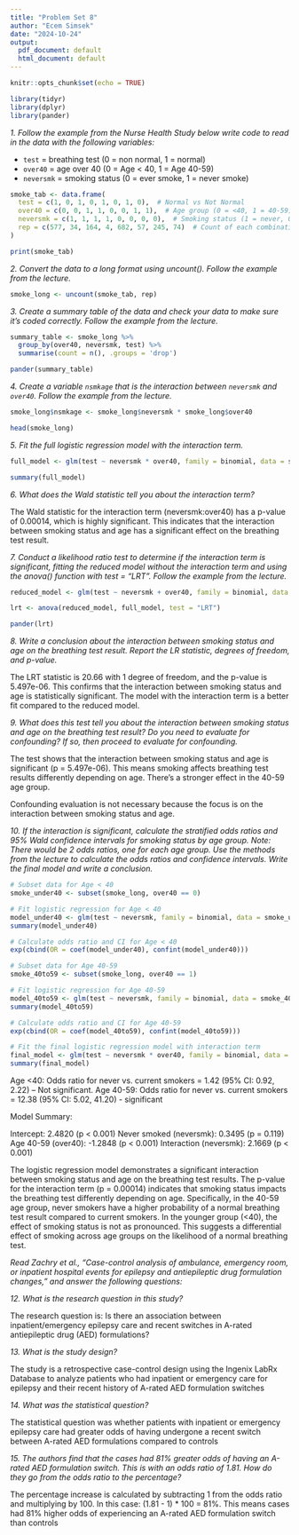 ---
title: "Problem Set 8"
author: "Ecem Simsek"
date: "2024-10-24"
output:
  pdf_document: default
  html_document: default
---

```{r setup, include=FALSE}
knitr::opts_chunk$set(echo = TRUE)
```


```{r, include=FALSE}
library(tidyr)
library(dplyr)
library(pander)
```

*1. Follow the example from the Nurse Health Study below write code to read in the data with the following variables:*


- `test` = breathing test (0 = non normal, 1 = normal)
- `over40` = age over 40 (0 = Age < 40, 1 = Age 40-59)
- `neversmk` = smoking status (0 = ever smoke, 1 = never smoke)


```{r}
smoke_tab <- data.frame(
  test = c(1, 0, 1, 0, 1, 0, 1, 0),  # Normal vs Not Normal
  over40 = c(0, 0, 1, 1, 0, 0, 1, 1),  # Age group (0 = <40, 1 = 40-59)
  neversmk = c(1, 1, 1, 1, 0, 0, 0, 0),  # Smoking status (1 = never, 0 = current)
  rep = c(577, 34, 164, 4, 682, 57, 245, 74)  # Count of each combination
)

print(smoke_tab)
```


*2. Convert the data to a long format using uncount(). Follow the example from the lecture.*

```{r}
smoke_long <- uncount(smoke_tab, rep)

```



*3. Create a summary table of the data and check your data to make sure it's coded correctly. Follow the example from the lecture.*
```{r}
summary_table <- smoke_long %>%
  group_by(over40, neversmk, test) %>%
  summarise(count = n(), .groups = 'drop')

pander(summary_table)
```


*4. Create a variable `nsmkage` that is the interaction between `neversmk` and `over40`. Follow the example from the lecture.*

```{r}
smoke_long$nsmkage <- smoke_long$neversmk * smoke_long$over40

head(smoke_long)
```

*5. Fit the full logistic regression model with the interaction term.*
```{r}
full_model <- glm(test ~ neversmk * over40, family = binomial, data = smoke_long)

summary(full_model)
```


*6. What does the Wald statistic tell you about the interaction term?*

The Wald statistic for the interaction term (neversmk:over40) has a p-value of 0.00014, which is highly significant. This indicates that the interaction between smoking status and age has a significant effect on the breathing test result.

*7. Conduct a likelihood ratio test to determine if the interaction term is significant, fitting the reduced model without the interaction term and using the anova() function with test = "LRT". Follow the example from the lecture.*
```{r}
reduced_model <- glm(test ~ neversmk + over40, family = binomial, data = smoke_long)

lrt <- anova(reduced_model, full_model, test = "LRT")

pander(lrt)

```

*8. Write a conclusion about the interaction between smoking status and age on the breathing test result. Report the LR statistic, degrees of freedom, and p-value.*

The LRT statistic is 20.66 with 1 degree of freedom, and the p-value is 5.497e-06. This confirms that the interaction between smoking status and age is statistically significant. The model with the interaction term is a better fit compared to the reduced model.

*9. What does this test tell you about the interaction between smoking status and age on the breathing test result? Do you need to evaluate for confounding? If so, then proceed to evaluate for confounding.*

The test shows that the interaction between smoking status and age is significant (p = 5.497e-06). This means smoking affects breathing test results differently depending on age. There's a stronger effect in the 40-59 age group.

Confounding evaluation is not necessary because the focus is on the interaction between smoking status and age.

*10. If the interaction is significant, calculate the stratified odds ratios and 95% Wald confidence intervals for smoking status by age group. Note: There would be 2 odds ratios, one for each age group. Use the methods from the lecture to calculate the odds ratios and confidence intervals. Write the final model and write a conclusion.*

```{r}
# Subset data for Age < 40
smoke_under40 <- subset(smoke_long, over40 == 0)

# Fit logistic regression for Age < 40
model_under40 <- glm(test ~ neversmk, family = binomial, data = smoke_under40)
summary(model_under40)

# Calculate odds ratio and CI for Age < 40
exp(cbind(OR = coef(model_under40), confint(model_under40)))

# Subset data for Age 40-59
smoke_40to59 <- subset(smoke_long, over40 == 1)

# Fit logistic regression for Age 40-59
model_40to59 <- glm(test ~ neversmk, family = binomial, data = smoke_40to59)
summary(model_40to59)

# Calculate odds ratio and CI for Age 40-59
exp(cbind(OR = coef(model_40to59), confint(model_40to59)))

# Fit the final logistic regression model with interaction term
final_model <- glm(test ~ neversmk * over40, family = binomial, data = smoke_long)
summary(final_model)
```
Age <40: Odds ratio for never vs. current smokers = 1.42 (95% CI: 0.92, 2.22) – Not significant.
Age 40-59: Odds ratio for never vs. current smokers = 12.38 (95% CI: 5.02, 41.20) - significant

Model Summary:

Intercept: 2.4820 (p < 0.001)
Never smoked (neversmk): 0.3495 (p = 0.119)
Age 40-59 (over40): -1.2848 (p < 0.001)
Interaction (neversmk): 2.1669 (p < 0.001)

The logistic regression model demonstrates a significant interaction between smoking status and age on the breathing test results. The p-value for the interaction term (p = 0.00014) indicates that smoking status impacts the breathing test differently depending on age. Specifically, in the 40-59 age group, never smokers have a higher probability of a normal breathing test result compared to current smokers. In the younger group (<40), the effect of smoking status is not as pronounced. This suggests a differential effect of smoking across age groups on the likelihood of a normal breathing test.

*Read Zachry et al., "Case-control analysis of ambulance, emergency room, or inpatient hospital events for epilepsy and antiepileptic drug formulation changes," and answer the following questions:*

*12. What is the research question in this study?*

The research question is: Is there an association between inpatient/emergency epilepsy care and recent switches in A-rated antiepileptic drug (AED) formulations?


*13. What is the study design?*

The study is a retrospective case-control design using the Ingenix LabRx Database to analyze patients who had inpatient or emergency care for epilepsy and their recent history of A-rated AED formulation switches


*14. What was the statistical question?*

The statistical question was whether patients with inpatient or emergency epilepsy care had greater odds of having undergone a recent switch between A-rated AED formulations compared to controls


*15. The authors find that the cases had 81% greater odds of having an A-rated AED formulation switch. This is with an odds ratio of 1.81. How do they go from the odds ratio to the percentage?*

The percentage increase is calculated by subtracting 1 from the odds ratio and multiplying by 100. In this case: (1.81 - 1) * 100 = 81%. This means cases had 81% higher odds of experiencing an A-rated AED formulation switch than controls

